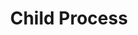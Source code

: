 ---
id: "node_hard_005"
questionType: "MULTIPLE_CHOICE"
title: "Child Process"
description: "Which method is used to spawn a new process in Node.js?"
difficulty: "HARD"
category: "Node.js"
options:
  - "fork()"
  - "spawn()"
  - "exec()"
  - "createProcess()"
correctAnswer: 1
---